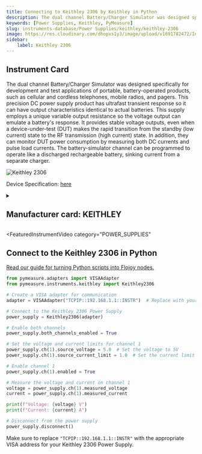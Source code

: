 ```yaml
---
title: Connecting to Keithley 2306 by Keithley in Python
description: The dual channel Battery/Charger Simulator was designed specifically for development and test applications of portable, battery-operated products, such as cellular and cordless telephones, mobile radios, and pagers. This precision DC power supply product has ultrafast transient response so it can have output characteristics identical to actual batteries. This supply employs a unique variable output resistance so the voltage output can emulate a battery's response. It provides stable voltage outputs, even when a device-under-test (DUT) makes the rapid transition from the standby (low current) state to the RF transmission (high current) state. In addition, they can monitor DUT power consumption by measuring both DC currents and pulse load currents. The battery-simulator channel can be programmed to operate like a discharged rechargeable battery, sinking current from a separate charger.
keywords: [Power Supplies, Keithley, PyMeasure] 
slug: instruments-database/Power Supplies/keithley/keithley-2306 
image: https://res.cloudinary.com/dhopxs1y3/image/upload/v1691782472/Instruments/Power%20Supplies/Keithley-2306/Keithley-2306.webp
sidebar:
    label: Keithley 2306 
---
```



## Instrument Card

The dual channel Battery/Charger Simulator was designed specifically for development and test applications of portable, battery-operated products, such as cellular and cordless telephones, mobile radios, and pagers. This precision DC power supply product has ultrafast transient response so it can have output characteristics identical to actual batteries. This supply employs a unique variable output resistance so the voltage output can emulate a battery's response. It provides stable voltage outputs, even when a device-under-test (DUT) makes the rapid transition from the standby (low current) state to the RF transmission (high current) state. In addition, they can monitor DUT power consumption by measuring both DC currents and pulse load currents. The battery-simulator channel can be programmed to operate like a discharged rechargeable battery, sinking current from a separate charger.

![Keithley 2306](https://res.cloudinary.com/dhopxs1y3/image/upload/v1691782472/Instruments/Power%20Supplies/Keithley-2306/Keithley-2306.webp)

Device Specification: [here](https://www.farnell.com/datasheets/1626633.pdf)

<details style={{ marginTop: "15px"}}>
<summary><h2 style={{display:'inline'}}>Manufacturer card: KEITHLEY</h2></summary>

![KEITHLEY](https://res.cloudinary.com/dhopxs1y3/image/upload/v1692806202/Instruments/Vendor%20Logos/Keithley.png)

Keithley Instruments is a measurement and instrument company headquartered in Solon, Ohio, that develops, manufactures, markets, and sells data acquisition products, as well as complete systems for high-volume production and assembly testing.

- Headquarters: Cleveland, Ohio, United States
- Yearly Revenue (millions, USD): 110.6
- Vendor Website: [here](https://www.tek.com/en)

</details>


<FeaturedInstrumentVideo
  category="POWER_SUPPLIES"
></FeaturedInstrumentVideo>

## Connect to the Keithley 2306 in Python

[Read our guide for turning Python scripts into Flojoy nodes.](https://docs.flojoy.ai/contribution/blocks/custom-flojoy-block/)



<Tabs>
<TabItem value="Flojoy" label="Flojoy" className="flojoy-instrument-tabs">

<SectionsCard category="POWER_SUPPLIES" manufacturer="Keithley"></SectionsCard>

</TabItem>
<TabItem value="PyMeasure" label="PyMeasure">


```python
from pymeasure.adapters import VISAAdapter
from pymeasure.instruments.keithley import Keithley2306

# Create a VISA adapter for communication
adapter = VISAAdapter("TCPIP::192.168.1.1::INSTR")  # Replace with your instrument's IP address

# Connect to the Keithley 2306 Power Supply
power_supply = Keithley2306(adapter)

# Enable both channels
power_supply.both_channels_enabled = True

# Set the voltage and current limits for channel 1
power_supply.ch(1).source_voltage = 5.0  # Set the voltage to 5V
power_supply.ch(1).source_current_limit = 1.0  # Set the current limit to 1A

# Enable channel 1
power_supply.ch(1).enabled = True

# Measure the voltage and current on channel 1
voltage = power_supply.ch(1).measured_voltage
current = power_supply.ch(1).measured_current

print(f"Voltage: {voltage} V")
print(f"Current: {current} A")

# Disconnect from the power supply
power_supply.disconnect()
```

Make sure to replace `"TCPIP::192.168.1.1::INSTR"` with the appropriate VISA address for your Keithley 2306 Power Supply.

</TabItem>
</Tabs>
